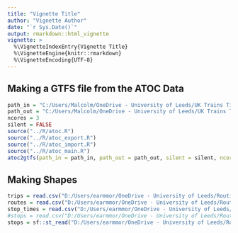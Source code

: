 ```yaml
---
title: "Vignette Title"
author: "Vignette Author"
date: "`r Sys.Date()`"
output: rmarkdown::html_vignette
vignette: >
  %\VignetteIndexEntry{Vignette Title}
  %\VignetteEngine{knitr::rmarkdown}
  %\VignetteEncoding{UTF-8}
---
```


## Making a GTFS file from the ATOC Data



```r
path_in = "C:/Users/Malcolm/OneDrive - University of Leeds/UK Trains Timetables/ATOC Data/2019-08-31/ttis381.zip"
path_out = "C:/Users/Malcolm/OneDrive - University of Leeds/UK Trains Timetables/ATOC Data/2019-08-31/"
ncores = 3
silent = FALSE
source("../R/atoc.R")
source("../R/atoc_export.R")
source("../R/atoc_import.R")
source("../R/atoc_main.R")
atoc2gtfs(path_in = path_in, path_out = path_out, silent = silent, ncores = ncores)
```

## Making Shapes 

```r
trips = read.csv("D:/Users/earmmor/OneDrive - University of Leeds/Routing/gtfs/trips.txt",, stringsAsFactors = F)
routes = read.csv("D:/Users/earmmor/OneDrive - University of Leeds/Routing/gtfs/routes.txt", stringsAsFactors = F)
stop_times = read.csv("D:/Users/earmmor/OneDrive - University of Leeds/Routing/gtfs/stop_times.txt", stringsAsFactors = F)
#stops = read.csv("D:/Users/earmmor/OneDrive - University of Leeds/Routing/gtfs/stops.txt")
stops = sf::st_read("D:/Users/earmmor/OneDrive - University of Leeds/Routing/osm/stops_fixed.shp")
```


